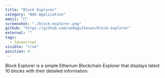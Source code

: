 ```yaml
---
title: "Block Explorer"
category: "Web Application"
emoji: "🧰"
screenshot: "./block-explorer.png"
github: "https://github.com/sedagulkesen/block-explorer"
external: ""
tags:
  - Javascript
visible: "true"
position: 4
---
```


Block Explorer is a simple Etherium Blockchain Explorer that displays latest 10 blocks with their detailed information.
